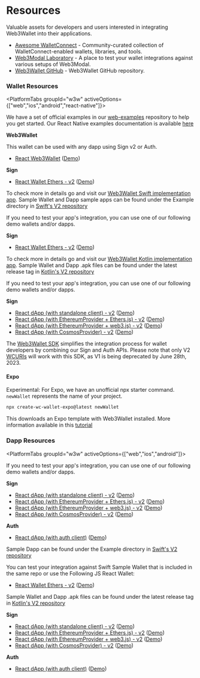 
# Resources

Valuable assets for developers and users interested in integrating Web3Wallet into their applications.

<!--Todo: Prettify this section-->

- [Awesome WalletConnect](https://github.com/WalletConnect/awesome-walletconnect) - Community-curated collection of WalletConnect-enabled wallets, libraries, and tools.
- [Web3Modal Laboratory](https://lab.web3modal.com) - A place to test your wallet integrations against various setups of Web3Modal.
- [Web3Wallet GitHub](https://github.com/WalletConnect/walletconnect-monorepo/tree/v2.0/packages/web3wallet) - Web3Wallet GitHub repository.

### Wallet Resources

<PlatformTabs groupId="w3w" activeOptions={["web","ios","android","react-native"]}>

<PlatformTabItem value="web">

We have a set of official examples in our [web-examples](https://github.com/WalletConnect/web-examples) repository to help you get started. Our React Native examples documentation is available [here](./about.mdx)

**Web3Wallet**

This wallet can be used with any dapp using Sign v2 or Auth.

- [React Web3Wallet](https://github.com/WalletConnect/web-examples/tree/main/advanced/wallets/react-web3wallet) ([Demo](https://react-web3wallet.vercel.app))

**Sign**

- [React Wallet Ethers - v2](https://github.com/WalletConnect/web-examples/tree/main/advanced/wallets/react-wallet-v2) ([Demo](https://react-wallet.walletconnect.com/))

</PlatformTabItem>
<PlatformTabItem value="ios">

To check more in details go and visit our [Web3Wallet Swift implementation app](https://github.com/WalletConnect/WalletConnectSwiftV2/tree/main/Example/WalletApp). Sample Wallet and Dapp sample apps can be found under the Example directory in [Swift's V2 repository](https://github.com/WalletConnect/WalletConnectSwiftV2/tree/main/Example)

If you need to test your app's integration, you can use one of our following demo wallets and/or dapps.

**Sign**

- [React Wallet Ethers - v2](https://github.com/WalletConnect/web-examples/tree/main/advanced/wallets/react-wallet-v2) ([Demo](https://react-wallet.walletconnect.com/))

</PlatformTabItem>
<PlatformTabItem value="android">

To check more in details go and visit our [Web3Wallet Kotlin implementation app](https://github.com/WalletConnect/WalletConnectKotlinV2/tree/develop/sample/wallet). Sample Wallet and Dapp .apk files can be found under the latest release tag in [Kotlin's V2 repository](https://github.com/WalletConnect/WalletConnectKotlinV2/tags)

If you need to test your app's integration, you can use one of our following demo wallets and/or dapps.

**Sign**
- [React dApp (with standalone client) - v2](https://github.com/WalletConnect/web-examples/tree/main/advanced/dapps/react-dapp-v2) ([Demo](https://react-app.walletconnect.com/))
- [React dApp (with EthereumProvider + Ethers.js) - v2](https://github.com/WalletConnect/web-examples/tree/main/advanced/dapps/react-dapp-v2-with-ethers) ([Demo](https://react-dapp-v2-with-ethers.vercel.app/))
- [React dApp (with EthereumProvider + web3.js) - v2](https://github.com/WalletConnect/web-examples/tree/main/advanced/dapps/react-dapp-v2-with-web3js) ([Demo](https://react-dapp-v2-with-web3js.vercel.app/))
- [React dApp (with CosmosProvider) - v2](https://github.com/WalletConnect/web-examples/tree/main/advanced/dapps/react-dapp-v2-cosmos-provider) ([Demo](https://react-dapp-v2-cosmos-provider.vercel.app/))

</PlatformTabItem>

<PlatformTabItem value="react-native">

The [Web3Wallet SDK](https://medium.com/walletconnect/simplifying-integration-for-wallet-developers-with-the-new-web3wallet-sdk-8706b69e149c) simplifies the integration process for wallet developers by combining our Sign and Auth APIs. Please note that only V2 [WCURIs](https://specs.walletconnect.com/2.0/specs/clients/core/pairing/pairing-uri) will work with this SDK, as V1 is being deprecated by June 28th, 2023.

#### Expo

Experimental: For Expo, we have an unofficial npx starter command. `newWallet` represents the name of your project.

```bash
npx create-wc-wallet-expo@latest newWallet
```

This downloads an Expo template with Web3Wallet installed. More information available in this [tutorial](https://medium.com/walletconnect/how-to-build-a-wallet-in-react-native-with-the-web3wallet-sdk-b6f57bf02f9a)

</PlatformTabItem>

</PlatformTabs>

### Dapp Resources

<PlatformTabs groupId="w3w" activeOptions={["web","ios","android"]}>

<PlatformTabItem value="web">

If you need to test your app's integration, you can use one of our following demo wallets and/or dapps.

**Sign**

- [React dApp (with standalone client) - v2](https://github.com/WalletConnect/web-examples/tree/main/advanced/dapps/react-dapp-v2) ([Demo](https://react-app.walletconnect.com/))
- [React dApp (with EthereumProvider + Ethers.js) - v2](https://github.com/WalletConnect/web-examples/tree/main/advanced/dapps/react-dapp-v2-with-ethers) ([Demo](https://react-dapp-v2-with-ethers.vercel.app/))
- [React dApp (with EthereumProvider + web3.js) - v2](https://github.com/WalletConnect/web-examples/tree/main/advanced/dapps/react-dapp-v2-with-web3js) ([Demo](https://react-dapp-v2-with-web3js.vercel.app/))
- [React dApp (with CosmosProvider) - v2](https://github.com/WalletConnect/web-examples/tree/main/advanced/dapps/react-dapp-v2-cosmos-provider) ([Demo](https://react-dapp-v2-cosmos-provider.vercel.app/))

**Auth**

- [React dApp (with auth client)](https://github.com/WalletConnect/web-examples/tree/main/advanced/dapps/react-dapp-auth) ([Demo](https://react-auth-dapp.vercel.app/))

</PlatformTabItem>
<PlatformTabItem value="ios">

Sample Dapp can be found under the Example directory in [Swift's V2 repository](https://github.com/WalletConnect/WalletConnectSwiftV2/tree/main/Example)

You can test your integration against Swift Sample Wallet that is included in the same repo or use the Following JS React Wallet:

- [React Wallet Ethers - v2](https://github.com/WalletConnect/web-examples/tree/main/advanced/wallets/react-wallet-v2) ([Demo](https://react-wallet.walletconnect.com/))

</PlatformTabItem>
<PlatformTabItem value="android">

Sample Wallet and Dapp .apk files can be found under the latest release tag in [Kotlin's V2 repository](https://github.com/WalletConnect/WalletConnectKotlinV2/tags)

**Sign**

- [React dApp (with standalone client) - v2](https://github.com/WalletConnect/web-examples/tree/main/advanced/dapps/react-dapp-v2) ([Demo](https://react-app.walletconnect.com/))
- [React dApp (with EthereumProvider + Ethers.js) - v2](https://github.com/WalletConnect/web-examples/tree/main/advanced/dapps/react-dapp-v2-with-ethers) ([Demo](https://react-dapp-v2-with-ethers.vercel.app/))
- [React dApp (with EthereumProvider + web3.js) - v2](https://github.com/WalletConnect/web-examples/tree/main/advanced/dapps/react-dapp-v2-with-web3js) ([Demo](https://react-dapp-v2-with-web3js.vercel.app/))
- [React dApp (with CosmosProvider) - v2](https://github.com/WalletConnect/web-examples/tree/main/advanced/dapps/react-dapp-v2-cosmos-provider) ([Demo](https://react-dapp-v2-cosmos-provider.vercel.app/))

**Auth**

- [React dApp (with auth client)](https://github.com/WalletConnect/web-examples/tree/main/advanced/dapps/react-dapp-auth) ([Demo](https://react-auth-dapp.vercel.app/))

</PlatformTabItem>
</PlatformTabs>
